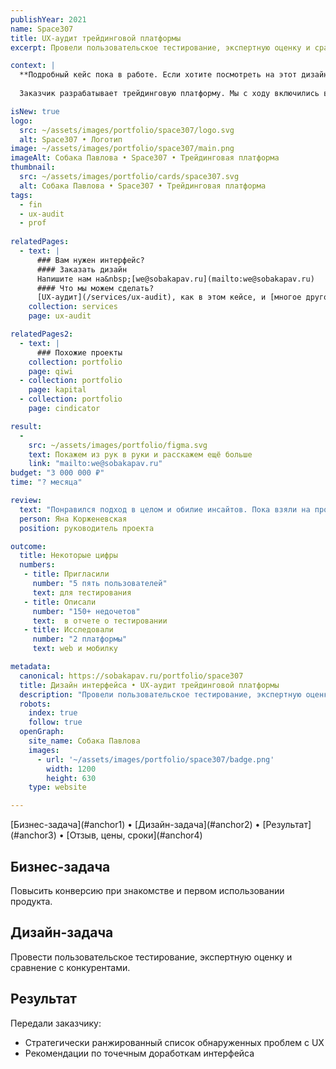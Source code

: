 ```yaml
---
publishYear: 2021
name: Space307
title: UX-аудит трейдинговой платформы
excerpt: Провели пользовательское тестирование, экспертную оценку и сравнение с конкурентами.

context: |
  **Подробный кейс пока в работе. Если хотите посмотреть на этот дизайн в деталях, пишите нам на [we@sobakapav.ru](mailto:we@sobakapav.ru)**
  
  Заказчик разрабатывает трейдинговую платформу. Мы с ходу включились в работу, представив результаты аудита. Их быстро превратили в тикеты Jira, чтобы справиться с критическими проблемами UX. 

isNew: true
logo:
  src: ~/assets/images/portfolio/space307/logo.svg
  alt: Space307 • Логотип
image: ~/assets/images/portfolio/space307/main.png
imageAlt: Собака Павлова • Space307 • Трейдинговая платформа
thumbnail:
  src: ~/assets/images/portfolio/cards/space307.svg
  alt: Собака Павлова • Space307 • Трейдинговая платформа
tags:
  - fin
  - ux-audit
  - prof
  
relatedPages:
  - text: |
      ### Вам нужен интерфейс?
      #### Заказать дизайн
      Напишите нам на&nbsp;[we@sobakapav.ru](mailto:we@sobakapav.ru) 
      #### Что мы можем сделать?
      [UX-аудит](/services/ux-audit), как в этом кейсе, и [многое другое](/services). 
    collection: services
    page: ux-audit

relatedPages2:
  - text: |
      ### Похожие проекты
    collection: portfolio
    page: qiwi
  - collection: portfolio
    page: kapital
  - collection: portfolio
    page: cindicator

result:
  -
    src: ~/assets/images/portfolio/figma.svg
    text: Покажем из рук в руки и расскажем ещё больше
    link: "mailto:we@sobakapav.ru"
budget: "3 000 000 ₽"
time: "? месяца"

review: 
  text: "Понравился подход в целом и обилие инсайтов. Пока взяли на проработку то, что совпадало с нашими представлениями. Новые инсайты верифицируем. Могу рекомендовать вас тем, кому нужны юзабилити-исследования на аутсорсе."
  person: Яна Корженевская
  position: руководитель проекта

outcome:
  title: Некоторые цифры
  numbers:
   - title: Пригласили
     number: "5 пять пользователей"
     text: для тестирования
   - title: Описали
     number: "150+ недочетов"
     text:  в отчете о тестировании
   - title: Исследовали
     number: "2 платформы"
     text: web и мобилку

metadata:
  canonical: https://sobakapav.ru/portfolio/space307
  title: Дизайн интерфейса • UX-аудит трейдинговой платформы
  description: "Провели пользовательское тестирование, экспертную оценку и сравнение с конкурентами."
  robots:
    index: true
    follow: true
  openGraph:
    site_name: Собака Павлова
    images:
      - url: '~/assets/images/portfolio/space307/badge.png'
        width: 1200
        height: 630
    type: website

---
```


<TOC>
[Бизнес-задача](#anchor1) • [Дизайн-задача](#anchor2) • [Результат](#anchor3) • [Отзыв, цены, сроки](#anchor4)
</TOC>

## <a name="anchor1" />Бизнес-задача

Повысить конверсию при знакомстве и первом использовании продукта.

## <a name="anchor2" />Дизайн-задача

Провести пользовательское тестирование, экспертную оценку и сравнение с конкурентами.

## <a name="anchor3" />Результат

Передали заказчику:
- Стратегически ранжированный список обнаруженных проблем с UX
- Рекомендации по точечным доработкам интерфейса

## <a name="anchor4" />
